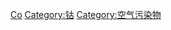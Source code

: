 {{Commonscat|Cobalt compounds}}

[[Category:依元素分類的化合物|Co]]
[[Category:钴|Category:钴]]
[[Category:空气污染物|Category:空气污染物]]